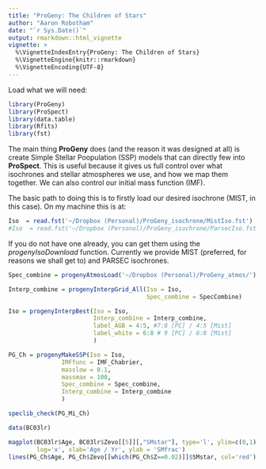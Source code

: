 ```yaml
---
title: "ProGeny: The Children of Stars"
author: "Aaron Robotham"
date: "`r Sys.Date()`"
output: rmarkdown::html_vignette
vignette: >
  %\VignetteIndexEntry{ProGeny: The Children of Stars}
  %\VignetteEngine{knitr::rmarkdown}
  %\VignetteEncoding{UTF-8}
---
```


Load what we will need:

```r
library(ProGeny)
library(ProSpect)
library(data.table)
library(Rfits)
library(fst)
```

The main thing **ProGeny** does (and the reason it was designed at all) is create Simple Stellar Poopulation (SSP) models that can directly few into **ProSpect**. This is useful because it gives us full control over what isochrones and stellar atmospheres we use, and how we map them together. We can also control our initial mass function (IMF).

The basic path to doing this is to firstly load our desired isochrone (MIST, in this case). On my machine this is at:

```r
Iso  = read.fst('~/Dropbox (Personal)/ProGeny_isochrone/MistIso.fst')
#Iso  = read.fst('~/Dropbox (Personal)/ProGeny_isochrone/ParsecIso.fst')
```

If you do not have one already, you can get them using the *progenyIsoDownload* function. Currently we provide MIST (preferred, for reasons we shall get to) and PARSEC isochrones.

```r
Spec_combine = progenyAtmosLoad('~/Dropbox (Personal)/ProGeny_atmos/')
```

```r
Interp_combine = progenyInterpGrid_All(Iso = Iso,
                                       Spec_combine = SpecCombine)
```

```r
Iso = progenyInterpBest(Iso = Iso,
                        Interp_combine = Interp_combine,
                        label_AGB = 4:5, #7:8 [PC] / 4:5 [Mist]
                        label_white = 6:8 # 9 [PC] / 6:8 [Mist]
                        )
```

```r
PG_Ch = progenyMakeSSP(Iso = Iso,
               IMFfunc = IMF_Chabrier,
               masslow = 0.1,
               massmax = 100,
               Spec_combine = Spec_combine,
               Interp_combine = Interp_combine
               )
```

```r
speclib_check(PG_Mi_Ch)
```


```r
data(BC03lr)

magplot(BC03lr$Age, BC03lr$Zevo[[5]][,"SMstar"], type='l', ylim=c(0,1),
        log='x', xlab='Age / Yr', ylab = 'SMfrac')
lines(PG_Ch$Age, PG_Ch$Zevo[[which(PG_Ch$Z==0.02)]]$SMstar, col='red')
```
